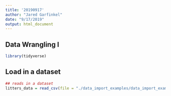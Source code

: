 ```yaml
---
title: '20190917'
author: "Jared Garfinkel"
date: "9/17/2019"
output: html_document
---
```


## Data Wrangling I

```r
library(tidyverse)
```

## Load in a dataset

```r
## reads in a dataset
litters_data = read_csv(file = "./data_import_examples/data_import_examples/FAS_litters.csv")

```


